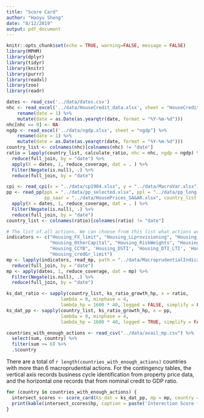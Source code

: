 ```yaml
---
title: "Score Card"
author: "Haoyu Sheng"
date: "8/12/2019"
output: pdf_document
---
```


```r
knitr::opts_chunk$set(echo = TRUE, warning=FALSE, message = FALSE)
library(MPHM)
library(dplyr)
library(tidyr)
library(knitr)
library(purrr)
library(readxl)
library(zoo)
library(readr)
```


```r
dates <- read_csv('../data/dates.csv')
nhc <- read_excel('../data/HouseCredit_data.xlsx', sheet = "HouseCredit_NTcurr") %>%
    rename(date = 1) %>%
    mutate(date = as.Date(as.yearqtr(date, format = "%Y-%m-%d")))
nhc[nhc == 0] <- NA
ngdp <- read_excel('../data/ngdp.xlsx', sheet = "ngdp") %>%
    rename(date = 1) %>%
    mutate(date = as.Date(as.yearqtr(date, format = "%Y-%m-%d")))
country_list <- colnames(nhc)[colnames(nhc) != "date"]
ratio = lapply(country_list, calculate_ratio, nhc = nhc, ngdp = ngdp) %>%
  reduce(full_join, by = "date") %>%
  apply(X = dates, 1, reduce_coverage, dat = . ) %>%
  Filter(Negate(is.null), .) %>%
  reduce(full_join, by = "date")

cpi <- read_cpi(x = "../data/cp1904.xlsx", y = "../data/MacroVar.xlsx")
pp <- read_pp(pps = "../data/pp_selected.xlsx", ppl = "../data/pp_long.xlsx", 
              pp_saar = "../data/HousePrices_SA&AR.xlsx", country_list = country_list, cpi = cpi) %>%
  apply(X = dates, 1, reduce_coverage, dat = . ) %>%
  Filter(Negate(is.null), .) %>%
  reduce(full_join, by = "date") 
country_list <- colnames(ratio)[colnames(ratio) != "date"]
```

```r
# The list of all actions. We can choose from this list what actions we want to look at
indicators <- c("Housing_FX_limit", "Housing_LLprovisioning", "Housing_LTV", 
                "Housing_OtherCapital", "Housing_RiskWeights", "Housing_tax",
                "Housing_CCYB", 'Housing_DSTI', 'Housing_DTI_LTI', 'Housing_Exposure_limit',
                "Housing_credGr_limit")
mp <- lapply(indicators, read_mp, path = "../data/MacroprudentialIndicators.xlsx") %>%
  reduce(full_join, by = "date")
mp <- apply(dates, 1, reduce_coverage, dat = mp) %>%
  Filter(Negate(is.null), .) %>%
  reduce(full_join, by = "date")
```

```r
ks_dat_ratio <- sapply(country_list, ks_ratio_growth_hp, x = ratio, 
                    lambda = 0, minphase = 4,
                    lambda_hp = 1600 * 40, logged = FALSE, simplify = FALSE,  USE.NAMES = TRUE)
ks_dat_pp <- sapply(country_list, ks_ratio_growth_hp, x = pp, 
                    lambda = 0, minphase = 4,
                    lambda_hp = 1600 * 40, logged = TRUE, simplify = FALSE,  USE.NAMES = TRUE)
```


```r
countries_with_enough_actions <- read_csv("../data/avail_mp.csv") %>%
  select(sum, country) %>%
  filter(sum >= 6) %>%
  .$country
```

There are a total of `r length(countries_with_enough_actions)` countries with more than 6 macroprudential actions. For the contingency tables, the vertical axis records business cycle identification from property price data, and the horizontal one records that from nominal credit to GDP ratio. 


```r
for (country in countries_with_enough_actions) {
  intersect_scores <- score_card(ks_dat = ks_dat_pp, mp = mp, country = country, ks_dat_2 = ks_dat_ratio, intersect = TRUE)
  print(kable(intersect_scores$hp, caption = paste('Interection Score for ', country)))
}
```


